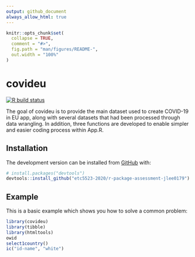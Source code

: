 ```yaml
---
output: github_document
always_allow_html: true
---
```


<!-- README.md is generated from README.Rmd. Please edit that file -->

```r
knitr::opts_chunk$set(
  collapse = TRUE,
  comment = "#>",
  fig.path = "man/figures/README-",
  out.width = "100%"
)
```

# covideu

<!-- badges: start -->
[![R build status](https://github.com/etc5523-2020/r-package-assessment-jlee0179/workflows/R-CMD-check/badge.svg)](https://github.com/etc5523-2020/r-package-assessment-jlee0179/actions)
<!-- badges: end -->

The goal of covideu is to provide the main dataset used to create COVID-19 in EU app, along with several datasets that had been processed through data wrangling. In addition, three functions are developed to enable simpler and easier coding process within App.R.

## Installation

<!-- You can install the released version of covideu from [CRAN](https://CRAN.R-project.org) with: -->

<!-- ``` r -->
<!-- install.packages("covideu") -->
<!-- ``` -->

The development version can be installed from [GitHub](https://github.com/) with:

``` r
# install.packages("devtools")
devtools::install_github("etc5523-2020/r-package-assessment-jlee0179")
```
## Example

This is a basic example which shows you how to solve a common problem:

```r
library(covideu)
library(tibble)
library(htmltools)
owid
select1country()
ic("id-name", "white")
```
